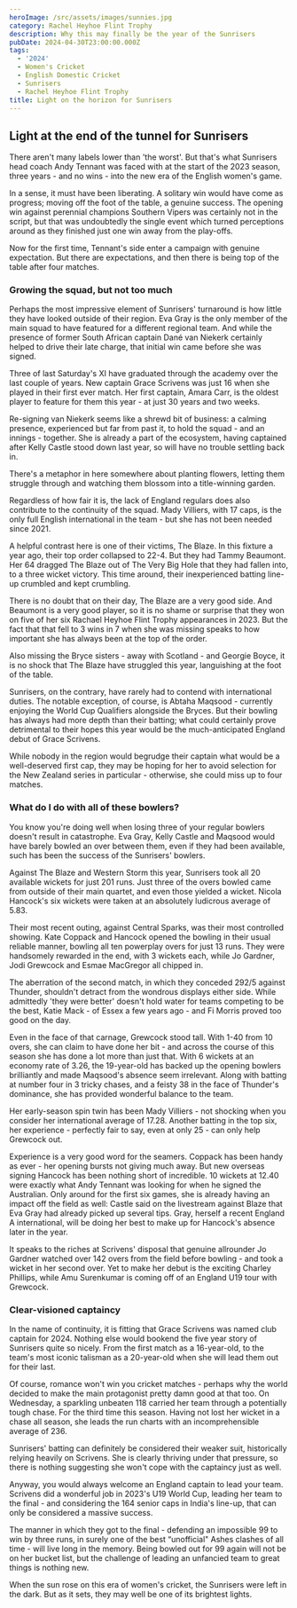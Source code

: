 ```yaml
---
heroImage: /src/assets/images/sunnies.jpg
category: Rachel Heyhoe Flint Trophy
description: Why this may finally be the year of the Sunrisers
pubDate: 2024-04-30T23:00:00.000Z
tags:
  - '2024'
  - Women's Cricket
  - English Domestic Cricket
  - Sunrisers
  - Rachel Heyhoe Flint Trophy
title: Light on the horizon for Sunrisers
---
```


## Light at the end of the tunnel for Sunrisers

There aren't many labels lower than 'the worst'. But that's what Sunrisers head coach Andy Tennant was faced with at the start of the 2023 season, three years - and no wins - into the new era of the English women's game.

In a sense, it must have been liberating. A solitary win would have come as progress; moving off the foot of the table, a genuine success. The opening win against perennial champions Southern Vipers was certainly not in the script, but that was undoubtedly the single event which turned perceptions around as they finished just one win away from the play-offs.

Now for the first time, Tennant's side enter a campaign with genuine expectation. But there are expectations, and then there is being top of the table after four matches.

### Growing the squad, but not too much

Perhaps the most impressive element of Sunrisers' turnaround is how little they have looked outside of their region. Eva Gray is the only member of the main squad to have featured for a different regional team. And while the presence of former South African captain Dané van Niekerk certainly helped to drive their late charge, that initial win came before she was signed.

Three of last Saturday's XI have graduated through the academy over the last couple of years. New captain Grace Scrivens was just 16 when she played in their first ever match. Her first captain, Amara Carr, is the oldest player to feature for them this year - at just 30 years and two weeks.

Re-signing van Niekerk seems like a shrewd bit of business: a calming presence, experienced but far from past it, to hold the squad - and an innings - together. She is already a part of the ecosystem, having captained after Kelly Castle stood down last year, so will have no trouble settling back in.

There's a metaphor in here somewhere about planting flowers, letting them struggle through and watching them blossom into a title-winning garden.

Regardless of how fair it is, the lack of England regulars does also contribute to the continuity of the squad. Mady Villiers, with 17 caps, is the only full English international in the team - but she has not been needed since 2021.

A helpful contrast here is one of their victims, The Blaze. In this fixture a year ago, their top order collapsed to 22-4. But they had Tammy Beaumont. Her 64 dragged The Blaze out of The Very Big Hole that they had fallen into, to a three wicket victory. This time around, their inexperienced batting line-up crumbled and kept crumbling.

There is no doubt that on their day, The Blaze are a very good side. And Beaumont is a very good player, so it is no shame or surprise that they won on five of her six Rachael Heyhoe Flint Trophy appearances in 2023. But the fact that that fell to 3 wins in 7 when she was missing speaks to how important she has always been at the top of the order.

Also missing the Bryce sisters - away with Scotland - and Georgie Boyce, it is no shock that The Blaze have struggled this year, languishing at the foot of the table.

Sunrisers, on the contrary, have rarely had to contend with international duties. The notable exception, of course, is Abtaha Maqsood - currently enjoying the World Cup Qualifiers alongside the Bryces. But their bowling has always had more depth than their batting; what could certainly prove detrimental to their hopes this year would be the much-anticipated England debut of Grace Scrivens.

While nobody in the region would begrudge their captain what would be a well-deserved first cap, they may be hoping for her to avoid selection for the New Zealand series in particular - otherwise, she could miss up to four matches.

### What do I do with all of these bowlers?

You know you're doing well when losing three of your regular bowlers doesn't result in catastrophe. Eva Gray, Kelly Castle and Maqsood would have barely bowled an over between them, even if they had been available, such has been the success of the Sunrisers' bowlers.

Against The Blaze and Western Storm this year, Sunrisers took all 20 available wickets for just 201 runs. Just three of the overs bowled came from outside of their main quartet, and even those yielded a wicket. Nicola Hancock's six wickets were taken at an absolutely ludicrous average of 5.83.

Their most recent outing, against Central Sparks, was their most controlled showing. Kate Coppack and Hancock opened the bowling in their usual reliable manner, bowling all ten powerplay overs for just 13 runs. They were handsomely rewarded in the end, with 3 wickets each, while Jo Gardner, Jodi Grewcock and Esmae MacGregor all chipped in.

The aberration of the second match, in which they conceded 292/5 against Thunder, shouldn't detract from the wondrous displays either side. While admittedly 'they were better' doesn't hold water for teams competing to be the best, Katie Mack - of Essex a few years ago - and Fi Morris proved too good on the day.

Even in the face of that carnage, Grewcock stood tall. With 1-40 from 10 overs, she can claim to have done her bit - and across the course of this season she has done a lot more than just that. With 6 wickets at an economy rate of 3.26, the 19-year-old has backed up the opening bowlers brilliantly and made Maqsood's absence seem irrelevant. Along with batting at number four in 3 tricky chases, and a feisty 38 in the face of Thunder's dominance, she has provided wonderful balance to the team.

Her early-season spin twin has been Mady Villiers - not shocking when you consider her international average of 17.28. Another batting in the top six, her experience - perfectly fair to say, even at only 25 - can only help Grewcock out.

Experience is a very good word for the seamers. Coppack has been handy as ever - her opening bursts not giving much away. But new overseas signing Hancock has been nothing short of incredible. 10 wickets at 12.40 were exactly what Andy Tennant was looking for when he signed the Australian. Only around for the first six games, she is already having an impact off the field as well: Castle said on the livestream against Blaze that Eva Gray had already picked up several tips. Gray, herself a recent England A international, will be doing her best to make up for Hancock's absence later in the year.

It speaks to the riches at Scrivens' disposal that genuine allrounder Jo Gardner watched over 142 overs from the field before bowling - and took a wicket in her second over. Yet to make her debut is the exciting Charley Phillips, while Amu Surenkumar is coming off of an England U19 tour with Grewcock.

### Clear-visioned captaincy

In the name of continuity, it is fitting that Grace Scrivens was named club captain for 2024. Nothing else would bookend the five year story of Sunrisers quite so nicely. From the first match as a 16-year-old, to the team's most iconic talisman as a 20-year-old when she will lead them out for their last.

Of course, romance won't win you cricket matches - perhaps why the world decided to make the main protagonist pretty damn good at that too. On Wednesday, a sparkling unbeaten 118 carried her team through a potentially tough chase. For the third time this season. Having not lost her wicket in a chase all season, she leads the run charts with an incomprehensible average of 236.

Sunrisers' batting can definitely be considered their weaker suit, historically relying heavily on Scrivens. She is clearly thriving under that pressure, so there is nothing suggesting she won't cope with the captaincy just as well.

Anyway, you would always welcome an England captain to lead your team. Scrivens did a wonderful job in 2023's U19 World Cup, leading her team to the final - and considering the 164 senior caps in India's line-up, that can only be considered a massive success.

The manner in which they got to the final - defending an impossible 99 to win by three runs, in surely one of the best “unofficial" Ashes clashes of all time - will live long in the memory. Being bowled out for 99 again will not be on her bucket list, but the challenge of leading an unfancied team to great things is nothing new.

When the sun rose on this era of women's cricket, the Sunrisers were left in the dark. But as it sets, they may well be one of its brightest lights.
